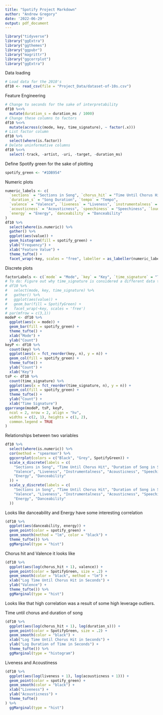 ```yaml
---
title: "Spotify Project Markdown"
author: "Andrew Gregory"
date: '2022-06-29'
output: pdf_document
---
```


```r
library("tidyverse")
library("ggExtra")
library("ggthemes")
library("ggpubr")
library("magrittr")
library("ggcorrplot")
library("ggExtra")
```



Data loading
```r
# Load data for the 2010's
df10 <- read_csv(file = "Project_Data/dataset-of-10s.csv")
```
Feature Engineering
```r
# Change to seconds for the sake of interpretability
df10 %<>%
  mutate(duration_s = duration_ms / 1000)
# Change these columns to factors
df10 %<>%
  mutate(across(c(mode, key, time_signature), ~ factor(.x)))
# List factor column
df10 %>%
  select(where(is.factor))
# Delete uninformative columns
df10 %<>%
  select(-track, -artist, -uri, -target, -duration_ms)
```
Define Spotify green for the sake of plotting
```r
spotify_green <- "#1DB954"
```


Numeric plots
```r
numeric_labels <- c(
  `sections` = "Sections in Song", `chorus_hit` = "Time Until Chorus Hit",
  `duration_s` = "Song Duration", `tempo` = "Tempo",
  `valence` = "Valence", `liveness` = "Liveness", `instrumentalness` = "Instrumentalness",
  `acousticness` = "Acousticness", `speechiness` = "Speechiness", `loudness` = "Loudness",
  `energy` = "Energy", `danceability` = "Danceability"
)
df10 %>%
  select(where(is.numeric)) %>%
  gather() %>%
  ggplot(aes(value)) +
  geom_histogram(fill = spotify_green) +
  ylab("Frequency") +
  xlab("Feature Value") +
  theme_tufte() +
  facet_wrap(~key, scales = "free", labeller = as_labeller(numeric_labels))
```


Discrete plots
```r
factorLabels <- c(`mode` = "Mode", `key` = "Key", `time_signature` = "Time Signature")
# To do: Figure out why time_signature is considered a different data type
# df10 %>%
#   select(mode, key, time_signature) %>%
#   gather() %>%
#   ggplot(aes(value)) +
#   geom_bar(fill = SpotifyGreen) +
#   facet_wrap(~key, scales = 'free')
# par(mfrow = c(3,1))
modeP <- df10 %>%
  ggplot(aes(x = mode)) +
  geom_bar(fill = spotify_green) +
  theme_tufte() +
  xlab("Mode") +
  ylab("Count")
keyP <- df10 %>%
  count(key) %>%
  ggplot(aes(x = fct_reorder(key, n), y = n)) +
  geom_col(fill = spotify_green) +
  theme_tufte() +
  ylab("Count") +
  xlab("Key")
tsP <- df10 %>%
  count(time_signature) %>%
  ggplot(aes(x = fct_reorder(time_signature, n), y = n)) +
  geom_col(fill = spotify_green) +
  theme_tufte() +
  ylab("Count") +
  xlab("Time Signature")
ggarrange(modeP, tsP, keyP,
  ncol = 2, nrow = 2, align = "hv",
  widths = c(2, 1), heights = c(1, 2),
  common.legend = TRUE
)
```



Relationships between two variables
```r
df10 %>%
  select(where(is.numeric)) %>%
  cor(method = "spearman") %>%
  ggcorrplot(colors = c("Black", "Grey", SpotifyGreen)) +
  scale_x_discrete(labels = c(
    "Sections in Song", "Time Until Chorus Hit", "Duration of Song in Seconds", "Tempo",
    "Valence", "Liveness", "Instrumentalness", "Acousticness", "Speechiness", "Loudness",
    "Energy", "Danceability"
  )) +
  scale_y_discrete(labels = c(
    "Sections in Song", "Time Until Chorus Hit", "Duration of Song in Seconds", "Tempo",
    "Valence", "Liveness", "Instrumentalness", "Acousticness", "Speechiness", "Loudness",
    "Energy", "Danceability"
  ))
```

Looks like danceability and Energy have some interesting correlation

```r
(df10 %>%
  ggplot(aes(danceability, energy)) +
  geom_point(color = spotify_green) +
  geom_smooth(method = "lm", color = "black") +
  theme_tufte()) %>%
  ggMarginal(type = "hist")
```

Chorus hit and Valence it looks like
```r

(df10 %>%
  ggplot(aes(log(chorus_hit + 1), valence)) +
  geom_point(color = SpotifyGreen, size = .2) +
  geom_smooth(color = "black", method = "lm") +
  xlab("Log Time Until Chorus Hit in Seconds") +
  ylab("Valence") +
  theme_tufte()) %>%
  ggMarginal(type = "hist")
```
Looks like that high correlation was a result of some high leverage outliers.

Time until chorus and duration of song
```r
(df10 %>%
  ggplot(aes(log(chorus_hit + 1), log(duration_s))) +
  geom_point(color = SpotifyGreen, size = .2) +
  geom_smooth(color = "black") +
  xlab("Log Time Until Chorus Hit in Seconds") +
  ylab("Log Duration of Time in Seconds") +
  theme_tufte()) %>%
  ggMarginal(type = "histogram")
```

Liveness and Acoustiness
```r
(df10 %>%
  ggplot(aes(log(liveness + 1), log(acousticness + 1))) +
  geom_point(color = spotify_green) +
  geom_smooth(color = "black") +
  xlab("Liveness") +
  ylab("Acousticness") +
  theme_tufte()
) %>%
  ggMarginal(type = "hist")
```










